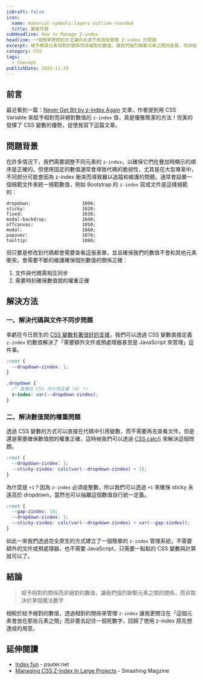 ```yaml
---
isDraft: false
icon:
  name: material-symbols:layers-outline-rounded
  title: 層級符號
subHeadline: How to Manage Z-index
headline: 一個簡單聰明的方法讓你永遠不用煩惱管理 Z-index 的問題
excerpt: 賦予網頁元素相對的關係而非絕對的數值，讓我們強烈聯繫元素之間的差異，而非取決於某個魔法數字可以避免很多折騰。最近看到一篇文章，作者提到用 CSS Variable 來賦予相對而非絕對數值的 `z-index` 值，真是優雅簡潔的方法！完美的發揮了 CSS 變數的優勢，促使我寫下這篇文章。
category: CSS
tags:
  - Concept
publishDate: 2023-11-29
---
```


## 前言

最近看到一篇：[Never Get Bit by z-index Again](https://rimdev.io/never-get-bit-by-z-index-again) 文章，作者提到用 CSS Variable 來賦予相對而非絕對數值的 `z-index` 值，真是優雅簡潔的方法！完美的發揮了 CSS 變數的優勢，促使我寫下這篇文章。

## 問題背景

在許多情況下，我們需要調整不同元素的 `z-index`，以確保它們在疊加時顯示的順序是正確的。但使用固定的數值通常會導致代碼的脆弱性，尤其是在大型專案中，不同部分可能會因為 z-index 衝突而導致難以追蹤和維護的問題。通常會設置一個規範文件來統一規範數值，例如 Bootstrap 的 `z-index` 寫成文件是這樣規範的：

```
dropdown:                   1000;
sticky:                     1020;
fixed:                      1030;
modal-backdrop:             1040;
offcanvas:                  1050;
modal:                      1060;
popover:                    1070;
tooltip:                    1080;
```

但只要是修改到代碼都會需要查看這張表單，並且確保我們的數值不會和其他元素衝突。會需要不斷的維護確保個別數值的關係正確：

1. 文件與代碼需相互同步
2. 需要時刻確保數值間的權重正確

## 解決方法

### 一、解決代碼與文件不同步問題

幸虧在今日原生的 [CSS 變數有著很好的支援](https://caniuse.com/css-variables)，我們可以透過 CSS 變數直接定義 `z-index` 的數值解決了「需要額外文件或預處理器甚至是 JavaScript 來管理」這件事。

```css
:root {
  --dropdown-zindex: 1;
}

.dropdown {
  /* 直接在 CSS 內引用定義 \O/ */
  z-index: var(--dropdown-zindex);
}
```

### 二、解決數值間的權重問題

透過 CSS 變數的方式可以直接在代碼中引用變數，而不需要再去查看文件。但是還是需要確保數值間的權重正確，這時候我們可以透過 [CSS calc()](https://developer.mozilla.org/en-US/docs/Web/CSS/calc) 來解決這個問題。

```css
:root {
  --dropdown-zindex: 1;
  --sticky-zindex: calc(var(--dropdown-zindex) + 1);
}
```

為什麼是 `+1`？因為 `z-index` 必須是整數，所以我們可以透過 `+1` 來確保 sticky 永遠高於 dropdown，當然也可以抽離這個數值自行統一定義。

```css
:root {
  --gap-zindex: 10;
  --dropdown-zindex: 1;
  --sticky-zindex: calc(var(--dropdown-zindex) + var(--gap-zindex));
}
```

如此一來我們透過完全原生的方式建立了一個簡單的 `z-index` 管理系統，不需要額外的文件或預處理器，也不需要 JavaScript，只需要一點點的 CSS 變數與計算就可以了。

## 結論

> 賦予相對的關係而非絕對的數值，讓我們強烈聯繫元素之間的關係，而非取決於某個魔法數字

相較於給予絕對的數值，透過相對的關係來管理 `z-index` 讓我更關注在「這個元素會放在那些元素之間」而非要去記住一個死數字，回歸了使用 z-index 原先想達成的用意。

## 延伸閱讀

- [Index fun](https://psuter.net/2019/07/07/z-index) - psuter.net
- [Managing CSS Z-Index In Large Projects](https://www.smashingmagazine.com/2021/02/css-z-index-large-projects/) - Smashing Magzine
